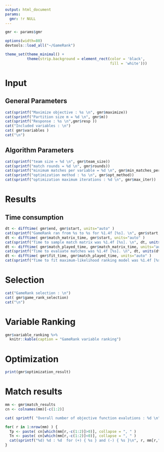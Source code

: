```yaml
---
output: html_document
params:
  gmr: !r NULL
---
```


```r
gmr <- params$gmr

options(width=80)
devtools::load_all("~/GameRank")

theme_set(theme_minimal() +
          theme(strip.background = element_rect(color = 'black',
                                                fill = 'white')))
```

# Input

## General Parameters
```r
cat(sprintf("Maximize objective : %s \n", gmr$maximize))
cat(sprintf("Partition size m = %d \n", gmr$m))
cat(sprintf("Response : %s \n",gmr$resp ))
cat("Included variables : \n")
cat( gmr$variables )
cat("\n")
```

## Algorithm Parameters
```r
cat(sprintf("team size = %d \n", gmr$team_size))
cat(sprintf("match rounds = %d \n", gmr$rounds))
cat(sprintf("minimum matches per variable = %d \n", gmr$min_matches_per_var))
cat(sprintf("optimization method : %s \n", gmr$opt_method))
cat(sprintf("optimization maximum iterations : %d \n", gmr$max_iter))
```

# Results

## Time consumption
```r
dt <- difftime( gmr$end, gmr$start, units="auto" )
cat(sprintf("GameRank ran from %s to %s for %1.4f [%s]. \n", gmr$start, gmr$end, dt, units(dt) ))
dt <- difftime( gmr$match_matrix_time, gmr$start, units="auto" )
cat(sprintf("Time to sample match matrix was %1.4f [%s]. \n", dt, units(dt) ))
dt <- difftime( gmr$match_played_time, gmr$match_matrix_time, units="auto" )
cat(sprintf("Time to evaluate matches was %1.4f [%s]. \n", dt, units(dt) ))
dt <- difftime( gmr$fit_time, gmr$match_played_time, units="auto" )
cat(sprintf("Time to fit maximum-likelihood ranking model was %1.4f [%s]. \n", dt, units(dt) ))
```

# Selection 
```r
cat("GameRank selection : \n")
cat( gmr$game_rank_selection)
cat("\n")
```

# Variable Ranking
```r
gmr$variable_ranking %>%
  knitr::kable(caption = "GameRank variable ranking")
```

# Optimization
```r
print(gmr$optimization_result)
```

# Match results
```r
mm <- gmr$match_results
cn <- colnames(mm)[-c(1:2)]

cat( sprintf( "Overall number of objective function evalutions : %d \n", sum( mm[,c(1:2)] ) ))
```

```r
for( r in 1:nrow(mm) ) {
  Tp <- paste( cn[which(mm[r,-c(1:2)]>0)], collapse = ", " )
  Tn <- paste( cn[which(mm[r,-c(1:2)]<0)], collapse = ", " )
  cat(sprintf("%d) %d : %d  for (+) { %s } and (-) { %s }\n", r, mm[r,"n.pos"], mm[r,"n.neg"], Tp, Tn ))
}
```

